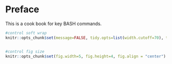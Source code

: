 # Preface {.unnumbered}

This is a cook book for key BASH commands.

```r
#control soft wrap
knitr::opts_chunk$set(message=FALSE, tidy.opts=list(width.cutoff=70), tidy=TRUE)


#control fig size
knitr::opts_chunk$set(fig.width=5, fig.height=4, fig.align = "center") 
```
